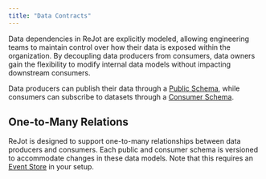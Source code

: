 ```yaml
---
title: "Data Contracts"
---
```


Data dependencies in ReJot are explicitly modeled, allowing engineering teams to maintain control
over how their data is exposed within the organization. By decoupling data producers from consumers,
data owners gain the flexibility to modify internal data models without impacting downstream
consumers.

Data producers can publish their data through a [Public Schema](/docs/spec/public-schema), while
consumers can subscribe to datasets through a [Consumer Schema](/docs/spec/consumer-schema).

## One-to-Many Relations

ReJot is designed to support one-to-many relationships between data producers and consumers. Each
public and consumer schema is versioned to accommodate changes in these data models. Note that this
requires an [Event Store](/docs/spec/event-store) in your setup.


<DarkImage
  src="/content/docs/data-contracts-diagram.svg"
  srcDark="/content/docs/data-contracts-diagram-dark.svg"
  caption="Data flow between producers and consumers"
  alt="Data flow between producers and consumers"
  class="max-w-lg"
/>
